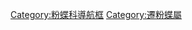 {{Navbox
|name  = 遷粉蝶屬
|title = [[遷粉蝶屬]]
|state = {{{state|autocollapse}}}
|listclass = hlist

|above = [[粉蝶科]]⊇[[黃粉蝶亞科]]⊇[[遷粉蝶屬]]:

|list1  = 
* [[非洲遷粉蝶]] ''C. florella''
* [[美貝遷粉蝶]] ''C. mabillei''
* [[黃基遷粉蝶]] ''C. thauruma''
* [[細波遷粉蝶|梨花遷粉蝶]] ''C. pyranthe''
* [[遷粉蝶]] ''C. pomona''
* [[槁黃遷粉蝶]] ''C. gorgophone''
* [[鎘黃遷粉蝶]] ''C. scylla''
}}<noinclude>

{{collapsible option}}
[[Category:粉蝶科導航框]]
[[Category:遷粉蝶屬]]
</noinclude>